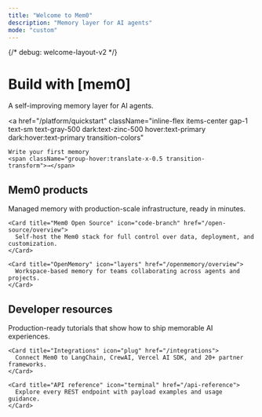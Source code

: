```yaml
---
title: "Welcome to Mem0"
description: "Memory layer for AI agents"
mode: "custom"
---
```


{/* debug: welcome-layout-v2 */}

<div className="px-4 pt-16 pb-12 lg:pt-20 max-w-4xl mx-auto text-center space-y-4">
  <h1 className="text-3xl lg:text-4xl font-bold text-gray-900 dark:text-zinc-50 tracking-tight mb-3">
    Build with <span className="text-gray-400 dark:text-zinc-600">[</span><span className="text-primary">mem0</span><span className="text-gray-400 dark:text-zinc-600">]</span>
  </h1>

  <p className="max-w-2xl mx-auto text-base text-gray-600 dark:text-zinc-400 leading-relaxed">
    A self-improving memory layer for AI agents.
  </p>

  <a
    href="/platform/quickstart"
    className="inline-flex items-center gap-1 text-sm text-gray-500 dark:text-zinc-500 hover:text-primary dark:hover:text-primary transition-colors"
  >
    Write your first memory
    <span className="group-hover:translate-x-0.5 transition-transform">→</span>
  </a>
</div>

<section className="px-4 max-w-6xl mx-auto space-y-4">
  <div className="text-center">
    <h2 className="text-xl font-semibold text-gray-900 dark:text-zinc-100">
      Mem0 products
    </h2>
  </div>

  <CardGroup cols={3}>
    <Card title="Mem0 Platform" icon="rocket" href="/platform/overview">
      Managed memory with production-scale infrastructure, ready in minutes.
    </Card>

    <Card title="Mem0 Open Source" icon="code-branch" href="/open-source/overview">
      Self-host the Mem0 stack for full control over data, deployment, and customization.
    </Card>

    <Card title="OpenMemory" icon="layers" href="/openmemory/overview">
      Workspace-based memory for teams collaborating across agents and projects.
    </Card>
  </CardGroup>
</section>

<section className="px-4 pt-12 pb-20 max-w-6xl mx-auto space-y-4">
  <div className="text-center">
    <h2 className="text-xl font-semibold text-gray-900 dark:text-zinc-100">
      Developer resources
    </h2>
  </div>

  <CardGroup cols={3}>
    <Card title="Cookbooks" icon="book-open" href="/examples">
      Production-ready tutorials that show how to ship memorable AI experiences.
    </Card>

    <Card title="Integrations" icon="plug" href="/integrations">
      Connect Mem0 to LangChain, CrewAI, Vercel AI SDK, and 20+ partner frameworks.
    </Card>

    <Card title="API reference" icon="terminal" href="/api-reference">
      Explore every REST endpoint with payload examples and usage guidance.
    </Card>
  </CardGroup>
</section>

